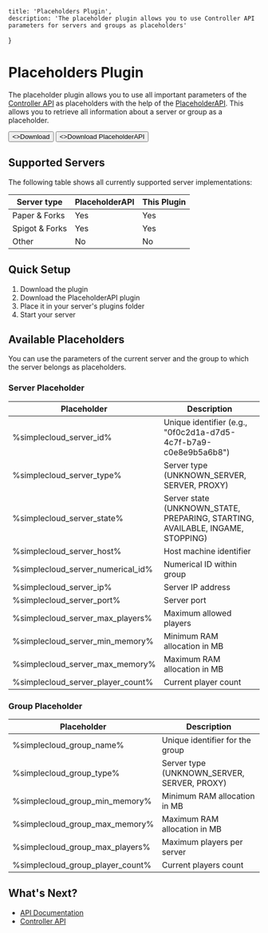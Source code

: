 
    title: 'Placeholders Plugin',
    description: 'The placeholder plugin allows you to use Controller API parameters for servers and groups as placeholders'
}

# Placeholders Plugin

The placeholder plugin allows you to use all important parameters of the [Controller API](/api/controller) as placeholders with the help of the [PlaceholderAPI](https://github.com/PlaceholderAPI/PlaceholderAPI). This allows you to retrieve all information about a server or group as a placeholder.

<div className="not-prose mb-16 mt-6 flex gap-3">
    <Button href="https://github.com/theSimpleCloud/placeholder-plugin/releases" arrow="right">
        <>Download</>
    </Button>
    <Button href="https://www.spigotmc.org/resources/placeholderapi.6245/" arrow="right">
        <>Download PlaceholderAPI</>
    </Button>
</div>

## Supported Servers

The following table shows all currently supported server implementations:

| Server type    | PlaceholderAPI | This Plugin |
|----------------|----------------|-------------|
| Paper & Forks  | Yes            | Yes         |
| Spigot & Forks | Yes            | Yes         |
| Other          | No             | No          |

## Quick Setup

1. Download the plugin
2. Download the PlaceholderAPI plugin
3. Place it in your server's plugins folder
4. Start your server

## Available Placeholders
You can use the parameters of the current server and the group to which the server belongs as placeholders.

### Server Placeholder
| Placeholder                       | Description                                                                    |
|-----------------------------------|--------------------------------------------------------------------------------|
| %simplecloud_server_id%           | Unique identifier (e.g., "0f0c2d1a-d7d5-4c7f-b7a9-c0e8e9b5a6b8")               |
| %simplecloud_server_type%         | Server type (UNKNOWN_SERVER, SERVER, PROXY)                                    |
| %simplecloud_server_state%        | Server state (UNKNOWN_STATE, PREPARING, STARTING, AVAILABLE, INGAME, STOPPING) |
| %simplecloud_server_host%         | Host machine identifier                                                        |
| %simplecloud_server_numerical_id% | Numerical ID within group                                                      |
| %simplecloud_server_ip%           | Server IP address                                                              |
| %simplecloud_server_port%         | Server port                                                                    |
| %simplecloud_server_max_players%  | Maximum allowed players                                                        |
| %simplecloud_server_min_memory%   | Minimum RAM allocation in MB                                                   |
| %simplecloud_server_max_memory%   | Maximum RAM allocation in MB                                                   |
| %simplecloud_server_player_count% | Current player count                                                           |

### Group Placeholder
| Placeholder                      | Description                                 |
|----------------------------------|---------------------------------------------|
| %simplecloud_group_name%         | Unique identifier for the group             |
| %simplecloud_group_type%         | Server type (UNKNOWN_SERVER, SERVER, PROXY) |
| %simplecloud_group_min_memory%   | Minimum RAM allocation in MB                |
| %simplecloud_group_max_memory%   | Maximum RAM allocation in MB                |
| %simplecloud_group_max_players%  | Maximum players per server                  |
| %simplecloud_group_player_count% | Current players count                       |

## What's Next?

- [API Documentation](/api)
- [Controller API](/api/controller)
